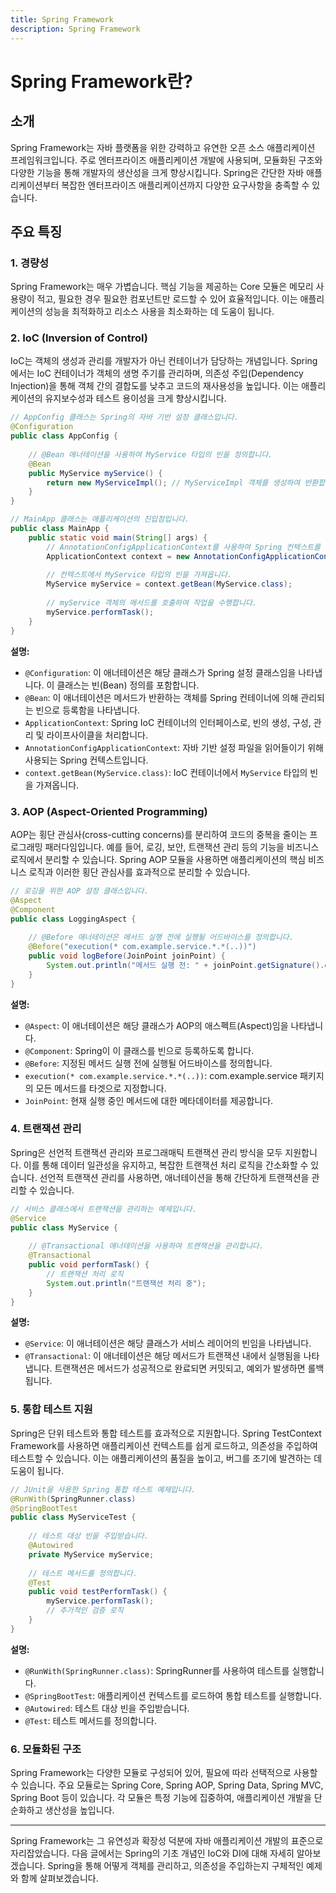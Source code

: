 ```yaml
---
title: Spring Framework
description: Spring Framework
---
```


# Spring Framework란?

## 소개
Spring Framework는 자바 플랫폼을 위한 강력하고 유연한 오픈 소스 애플리케이션 프레임워크입니다. 주로 엔터프라이즈 애플리케이션 개발에 사용되며, 모듈화된 구조와 다양한 기능을 통해 개발자의 생산성을 크게 향상시킵니다. Spring은 간단한 자바 애플리케이션부터 복잡한 엔터프라이즈 애플리케이션까지 다양한 요구사항을 충족할 수 있습니다.

## 주요 특징

### 1. 경량성
Spring Framework는 매우 가볍습니다. 핵심 기능을 제공하는 Core 모듈은 메모리 사용량이 적고, 필요한 경우 필요한 컴포넌트만 로드할 수 있어 효율적입니다. 이는 애플리케이션의 성능을 최적화하고 리소스 사용을 최소화하는 데 도움이 됩니다.

### 2. IoC (Inversion of Control)
IoC는 객체의 생성과 관리를 개발자가 아닌 컨테이너가 담당하는 개념입니다. Spring에서는 IoC 컨테이너가 객체의 생명 주기를 관리하며, 의존성 주입(Dependency Injection)을 통해 객체 간의 결합도를 낮추고 코드의 재사용성을 높입니다. 이는 애플리케이션의 유지보수성과 테스트 용이성을 크게 향상시킵니다.

```java
// AppConfig 클래스는 Spring의 자바 기반 설정 클래스입니다.
@Configuration
public class AppConfig {
    
    // @Bean 애너테이션을 사용하여 MyService 타입의 빈을 정의합니다.
    @Bean
    public MyService myService() {
        return new MyServiceImpl(); // MyServiceImpl 객체를 생성하여 반환합니다.
    }
}

// MainApp 클래스는 애플리케이션의 진입점입니다.
public class MainApp {
    public static void main(String[] args) {
        // AnnotationConfigApplicationContext를 사용하여 Spring 컨텍스트를 초기화합니다.
        ApplicationContext context = new AnnotationConfigApplicationContext(AppConfig.class);
        
        // 컨텍스트에서 MyService 타입의 빈을 가져옵니다.
        MyService myService = context.getBean(MyService.class);
        
        // myService 객체의 메서드를 호출하여 작업을 수행합니다.
        myService.performTask();
    }
}
```

**설명:**

- `@Configuration`: 이 애너테이션은 해당 클래스가 Spring 설정 클래스임을 나타냅니다. 이 클래스는 빈(Bean) 정의를 포함합니다.
- `@Bean`: 이 애너테이션은 메서드가 반환하는 객체를 Spring 컨테이너에 의해 관리되는 빈으로 등록함을 나타냅니다.
- `ApplicationContext`: Spring IoC 컨테이너의 인터페이스로, 빈의 생성, 구성, 관리 및 라이프사이클을 처리합니다.
- `AnnotationConfigApplicationContext`: 자바 기반 설정 파일을 읽어들이기 위해 사용되는 Spring 컨텍스트입니다.
- `context.getBean(MyService.class)`: IoC 컨테이너에서 `MyService` 타입의 빈을 가져옵니다.

### 3. AOP (Aspect-Oriented Programming)
AOP는 횡단 관심사(cross-cutting concerns)를 분리하여 코드의 중복을 줄이는 프로그래밍 패러다임입니다. 예를 들어, 로깅, 보안, 트랜잭션 관리 등의 기능을 비즈니스 로직에서 분리할 수 있습니다. Spring AOP 모듈을 사용하면 애플리케이션의 핵심 비즈니스 로직과 이러한 횡단 관심사를 효과적으로 분리할 수 있습니다.

```java
// 로깅을 위한 AOP 설정 클래스입니다.
@Aspect
@Component
public class LoggingAspect {
    
    // @Before 애너테이션은 메서드 실행 전에 실행될 어드바이스를 정의합니다.
    @Before("execution(* com.example.service.*.*(..))")
    public void logBefore(JoinPoint joinPoint) {
        System.out.println("메서드 실행 전: " + joinPoint.getSignature().getName());
    }
}
```

**설명:**

- `@Aspect`: 이 애너테이션은 해당 클래스가 AOP의 애스펙트(Aspect)임을 나타냅니다.
- `@Component`: Spring이 이 클래스를 빈으로 등록하도록 합니다.
- `@Before`: 지정된 메서드 실행 전에 실행될 어드바이스를 정의합니다.
- `execution(* com.example.service.*.*(..))`: com.example.service 패키지의 모든 메서드를 타겟으로 지정합니다.
- `JoinPoint`: 현재 실행 중인 메서드에 대한 메타데이터를 제공합니다.

### 4. 트랜잭션 관리
Spring은 선언적 트랜잭션 관리와 프로그래매틱 트랜잭션 관리 방식을 모두 지원합니다. 이를 통해 데이터 일관성을 유지하고, 복잡한 트랜잭션 처리 로직을 간소화할 수 있습니다. 선언적 트랜잭션 관리를 사용하면, 애너테이션을 통해 간단하게 트랜잭션을 관리할 수 있습니다.

```java
// 서비스 클래스에서 트랜잭션을 관리하는 예제입니다.
@Service
public class MyService {
    
    // @Transactional 애너테이션을 사용하여 트랜잭션을 관리합니다.
    @Transactional
    public void performTask() {
        // 트랜잭션 처리 로직
        System.out.println("트랜잭션 처리 중");
    }
}
```

**설명:**

- `@Service`: 이 애너테이션은 해당 클래스가 서비스 레이어의 빈임을 나타냅니다.
- `@Transactional`: 이 애너테이션은 해당 메서드가 트랜잭션 내에서 실행됨을 나타냅니다. 트랜잭션은 메서드가 성공적으로 완료되면 커밋되고, 예외가 발생하면 롤백됩니다.

### 5. 통합 테스트 지원
Spring은 단위 테스트와 통합 테스트를 효과적으로 지원합니다. Spring TestContext Framework를 사용하면 애플리케이션 컨텍스트를 쉽게 로드하고, 의존성을 주입하여 테스트할 수 있습니다. 이는 애플리케이션의 품질을 높이고, 버그를 조기에 발견하는 데 도움이 됩니다.

```java
// JUnit을 사용한 Spring 통합 테스트 예제입니다.
@RunWith(SpringRunner.class)
@SpringBootTest
public class MyServiceTest {
    
    // 테스트 대상 빈을 주입받습니다.
    @Autowired
    private MyService myService;
    
    // 테스트 메서드를 정의합니다.
    @Test
    public void testPerformTask() {
        myService.performTask();
        // 추가적인 검증 로직
    }
}
```

**설명:**

- `@RunWith(SpringRunner.class)`: SpringRunner를 사용하여 테스트를 실행합니다.
- `@SpringBootTest`: 애플리케이션 컨텍스트를 로드하여 통합 테스트를 실행합니다.
- `@Autowired`: 테스트 대상 빈을 주입받습니다.
- `@Test`: 테스트 메서드를 정의합니다.

### 6. 모듈화된 구조
Spring Framework는 다양한 모듈로 구성되어 있어, 필요에 따라 선택적으로 사용할 수 있습니다. 주요 모듈로는 Spring Core, Spring AOP, Spring Data, Spring MVC, Spring Boot 등이 있습니다. 각 모듈은 특정 기능에 집중하여, 애플리케이션 개발을 단순화하고 생산성을 높입니다.

---

Spring Framework는 그 유연성과 확장성 덕분에 자바 애플리케이션 개발의 표준으로 자리잡았습니다. 다음 글에서는 Spring의 기초 개념인 IoC와 DI에 대해 자세히 알아보겠습니다. Spring을 통해 어떻게 객체를 관리하고, 의존성을 주입하는지 구체적인 예제와 함께 살펴보겠습니다.

